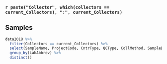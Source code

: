 ### `r paste("Collector", which(collectors == current_Collectors), ":", current_Collectors)`

## Samples

```r
data2018 %>%
  filter(Collectors == current_Collectors) %>%
  select(SampleName, ProjectCode, CntrType, QCType, CollMethod, SampleDepth, LabAbbrev) %>%
  group_by(LabAbbrev) %>%
  distinct()
```